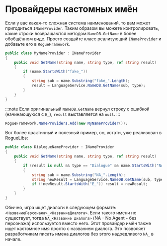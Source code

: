 # Провайдеры кастомных имён


Если у вас какая-то сложная система наименований, то вам может пригодиться `INameProvider`. Таким образом вы можете контролировать, какие строки возвращаются методом `NameDB.GetName` в более обобщённом виде. Просто создайте класс реализующий `INameProvider` и добавьте его в `RogueFramework`.

```csharp title="MyNameProvider.cs"
public class MyNameProvider : INameProvider
{
    public void GetName(string name, string type, ref string result)
    {
        if (name.StartsWith("fake_"))
        {
            string sub = name.Substring("fake_".Length);
            result = LanguageService.NameDB.GetName(sub, type);
        }
    }
}
```

:::note
Если оригинальный `NameDB.GetName` вернул строку с ошибкой (начинающуюся с `E_`), `result` выставляется на `null`.
:::

```csharp
RogueFramework.NameProviders.Add(new MyNameProvider());
```

Вот более практичный и полезный пример, он, кстати, уже реализован в RogueLibs:

```csharp
public class DialogueNameProvider : INameProvider
{
	public void GetName(string name, string type, ref string result)
	{
		if (result is null && type == "Dialogue" && name.StartsWith("NA_"))
		{
			string sub = name.Substring("NA_".Length);
			string newResult = LanguageService.NameDB.GetName(sub, type);
			if (!newResult.StartsWith("E_")) result = newResult;
		}
	}
}
```

Обычно, игра ищет диалоги в следующем формате: `<НазваниеПерсонажа>_<НазваниеДиалога>`. Если такого имени не существует, тогда `NA_<Название диалога>` (NA - No Agent - без персонажа) используется вместо него. Этот провайдер имён также ищет кастомное имя просто с названием диалога. Это позволяет разработчикам писать имена диалогов без этого надоедливого `NA_` в начале.